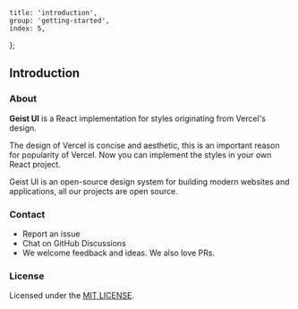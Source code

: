 
	title: 'introduction',
	group: 'getting-started',
	index: 5,
};

## Introduction

### About

**Geist UI** is a React implementation for <Link rel="nofollow" target="_blank" href="https://github.com/geist-org/style">styles</Link>
originating from <Link rel="nofollow" target="_blank" href="https://vercel.co/design">Vercel's design</Link>.

The design of Vercel is concise and aesthetic, this is an important reason for popularity of Vercel.
Now you can implement the styles in your own React project.

Geist UI is an open-source design system for building modern websites and applications, all our projects are open source.

<Spacer y={3} />

### Contact

- <Link
  	color
  	target="_blank"
  	rel="nofollow"
  	href="https://github.com/geist-org/react/issues/new">
  	Report an issue
  </Link>
- <Link
  	color
  	target="_blank"
  	rel="nofollow"
  	href="https://github.com/geist-org/react/discussions">
  	Chat on GitHub Discussions
  </Link>
- We welcome feedback and ideas. We also love PRs.

<Spacer y={3} />

### License

Licensed under the [MIT LICENSE](https://github.com/geist-org/react/blob/master/LICENSE).

